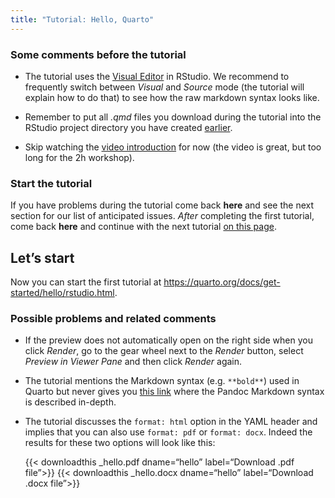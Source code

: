 ```yaml
---
title: "Tutorial: Hello, Quarto"
---
```


### Some comments before the tutorial

- The tutorial uses the [Visual Editor](https://quarto.org/docs/visual-editor/) in RStudio. We recommend to frequently switch between *Visual* and *Source* mode (the tutorial will explain how to do that) to see how the raw markdown syntax looks like.

- Remember to put all *.qmd* files you download during the tutorial into the RStudio project directory you have created [earlier](preparations.qmd).

- Skip watching the [video introduction](https://youtu.be/_f3latmOhew) for now (the video is great, but too long for the 2h workshop). 

### Start the tutorial

If you have problems during the tutorial come back **here** and see the next section for our list of anticipated issues.
*After* completing the first tutorial, come back **here** and continue with the next tutorial [on this page](get-started_2.qmd).

:::{.callout-tip}
## Let's start
Now you can start the first tutorial at <https://quarto.org/docs/get-started/hello/rstudio.html>.
:::

### Possible problems and related comments

- If the preview does not automatically open on the right side when you click *Render*, go to the gear wheel next to the *Render* button, select *Preview in Viewer Pane* and then click *Render* again.

- The tutorial mentions the Markdown syntax (e.g. `**bold**`) used in Quarto but never gives you [this link](https://quarto.org/docs/authoring/markdown-basics.html) where the Pandoc Markdown syntax is described in-depth. 

- The tutorial discusses the `format: html` option in the YAML header and implies that you can also use `format: pdf` or `format: docx`. Indeed the results for these two options will look like this:

  {{< downloadthis _hello.pdf dname="hello" label="Download .pdf file">}}  {{< downloadthis _hello.docx dname="hello" label="Download .docx file">}}

